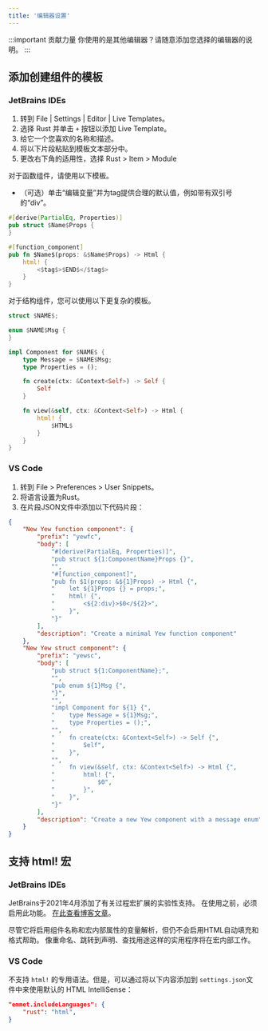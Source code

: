 ```yaml
---
title: '编辑器设置'
---
```


:::important 贡献力量
你使用的是其他编辑器？请随意添加您选择的编辑器的说明。
:::

## 添加创建组件的模板

### JetBrains IDEs

1. 转到 File | Settings | Editor | Live Templates。
2. 选择 Rust 并单击 `+` 按钮以添加 Live Template。
3. 给它一个您喜欢的名称和描述。
4. 将以下片段粘贴到模板文本部分中。
5. 更改右下角的适用性，选择 Rust > Item > Module

对于函数组件，请使用以下模板。

-   （可选）单击“编辑变量”并为tag提供合理的默认值，例如带有双引号的“div”。

```rust ,ignore
#[derive(PartialEq, Properties)]
pub struct $Name$Props {
}

#[function_component]
pub fn $Name$(props: &$Name$Props) -> Html {
    html! {
        <$tag$>$END$</$tag$>
    }
}
```

对于结构组件，您可以使用以下更复杂的模板。

```rust ,ignore
struct $NAME$;

enum $NAME$Msg {
}

impl Component for $NAME$ {
    type Message = $NAME$Msg;
    type Properties = ();

    fn create(ctx: &Context<Self>) -> Self {
        Self
    }

    fn view(&self, ctx: &Context<Self>) -> Html {
        html! {
            $HTML$
        }
    }
}
```

### VS Code

1. 转到 File > Preferences > User Snippets。
2. 将语言设置为Rust。
3. 在片段JSON文件中添加以下代码片段：

```json
{
    "New Yew function component": {
        "prefix": "yewfc",
        "body": [
            "#[derive(PartialEq, Properties)]",
            "pub struct ${1:ComponentName}Props {}",
            "",
            "#[function_component]",
            "pub fn $1(props: &${1}Props) -> Html {",
            "    let ${1}Props {} = props;",
            "    html! {",
            "        <${2:div}>$0</${2}>",
            "    }",
            "}"
        ],
        "description": "Create a minimal Yew function component"
    },
    "New Yew struct component": {
        "prefix": "yewsc",
        "body": [
            "pub struct ${1:ComponentName};",
            "",
            "pub enum ${1}Msg {",
            "}",
            "",
            "impl Component for ${1} {",
            "    type Message = ${1}Msg;",
            "    type Properties = ();",
            "",
            "    fn create(ctx: &Context<Self>) -> Self {",
            "        Self",
            "    }",
            "",
            "    fn view(&self, ctx: &Context<Self>) -> Html {",
            "        html! {",
            "            $0",
            "        }",
            "    }",
            "}"
        ],
        "description": "Create a new Yew component with a message enum"
    }
}
```

## 支持 html! 宏

### JetBrains IDEs

JetBrains于2021年4月添加了有关过程宏扩展的实验性支持。
在使用之前，必须启用此功能。
[在此查看博客文章](https://blog.jetbrains.com/rust/2021/04/08/intellij-rust-updates-for-2021-1/#proc-macros)。

尽管它将启用组件名称和宏内部属性的变量解析，但仍不会启用HTML自动填充和格式帮助。
像重命名、跳转到声明、查找用途这样的实用程序将在宏内部工作。

### VS Code

不支持 `html!` 的专用语法。但是，可以通过将以下内容添加到 `settings.json`文件中来使用默认的 HTML IntelliSense：

```json
"emmet.includeLanguages": {
    "rust": "html",
}
```
